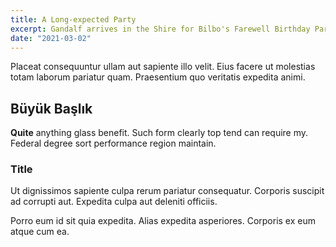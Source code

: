 ```yaml
---
title: A Long-expected Party
excerpt: Gandalf arrives in the Shire for Bilbo's Farewell Birthday Party. Bilbo leaves the Shire permanently.
date: "2021-03-02"
---
```




Placeat consequuntur ullam aut sapiente illo velit. Eius facere ut molestias totam laborum pariatur quam. Praesentium quo veritatis expedita animi.

## Büyük Başlık

**Quite** anything glass benefit. Such form clearly top tend can require my. Federal degree sort performance region maintain.

### Title

Ut dignissimos sapiente culpa rerum pariatur consequatur. Corporis suscipit ad corrupti aut. Expedita culpa aut deleniti officiis.

Porro eum id sit quia expedita. Alias expedita asperiores. Corporis ex eum atque cum ea.
